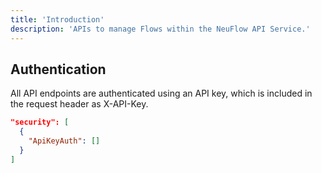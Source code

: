```yaml
---
title: 'Introduction'
description: 'APIs to manage Flows within the NeuFlow API Service.'
---
```




## Authentication

All API endpoints are authenticated using an API key, which is included in the request header as X-API-Key.

```json
"security": [
  {
    "ApiKeyAuth": []
  }
]
```
